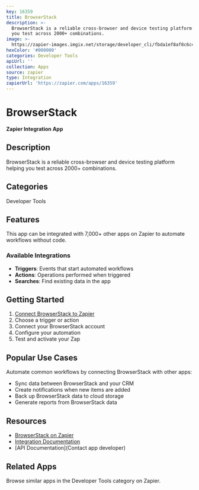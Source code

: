 ```yaml
---
key: 16359
title: BrowserStack
description: >-
  BrowserStack is a reliable cross-browser and device testing platform helping
  you test across 2000+ combinations.
image: >-
  https://zapier-images.imgix.net/storage/developer_cli/fbda1ef8af8c6c4c352f1127eedc2bfa.png?auto=format%2Ccompress&ixlib=python-3.0.0&q=50
hexColor: '#000000'
categories: Developer Tools
apiUrl: ''
collection: Apps
source: zapier
type: Integration
zapierUrl: 'https://zapier.com/apps/16359'
---
```

# BrowserStack

**Zapier Integration App**

## Description

BrowserStack is a reliable cross-browser and device testing platform helping you test across 2000+ combinations.

## Categories

Developer Tools

## Features

This app can be integrated with 7,000+ other apps on Zapier to automate workflows without code.

### Available Integrations

- **Triggers**: Events that start automated workflows
- **Actions**: Operations performed when triggered
- **Searches**: Find existing data in the app

## Getting Started

1. [Connect BrowserStack to Zapier](https://zapier.com/apps/16359)
2. Choose a trigger or action
3. Connect your BrowserStack account
4. Configure your automation
5. Test and activate your Zap

## Popular Use Cases

Automate common workflows by connecting BrowserStack with other apps:

- Sync data between BrowserStack and your CRM
- Create notifications when new items are added
- Back up BrowserStack data to cloud storage
- Generate reports from BrowserStack data

## Resources

- [BrowserStack on Zapier](https://zapier.com/apps/16359)
- [Integration Documentation](https://zapier.com/apps/16359/integrations)
- [API Documentation](Contact app developer)

## Related Apps

Browse similar apps in the Developer Tools category on Zapier.
